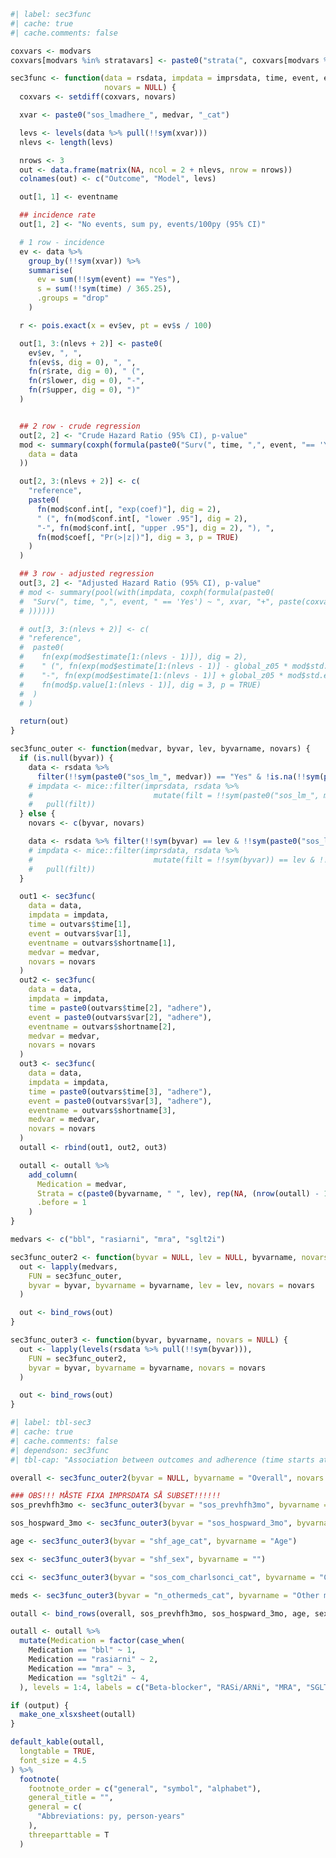 ```r
#| label: sec3func
#| cache: true
#| cache.comments: false

coxvars <- modvars
coxvars[modvars %in% stratavars] <- paste0("strata(", coxvars[modvars %in% stratavars], ")")

sec3func <- function(data = rsdata, impdata = imprsdata, time, event, eventname, medvar,
                     novars = NULL) {
  coxvars <- setdiff(coxvars, novars)

  xvar <- paste0("sos_lmadhere_", medvar, "_cat")

  levs <- levels(data %>% pull(!!sym(xvar)))
  nlevs <- length(levs)

  nrows <- 3
  out <- data.frame(matrix(NA, ncol = 2 + nlevs, nrow = nrows))
  colnames(out) <- c("Outcome", "Model", levs)

  out[1, 1] <- eventname

  ## incidence rate
  out[1, 2] <- "No events, sum py, events/100py (95% CI)"

  # 1 row - incidence
  ev <- data %>%
    group_by(!!sym(xvar)) %>%
    summarise(
      ev = sum(!!sym(event) == "Yes"),
      s = sum(!!sym(time) / 365.25),
      .groups = "drop"
    )

  r <- pois.exact(x = ev$ev, pt = ev$s / 100)

  out[1, 3:(nlevs + 2)] <- paste0(
    ev$ev, ", ",
    fn(ev$s, dig = 0), ", ",
    fn(r$rate, dig = 0), " (",
    fn(r$lower, dig = 0), "-",
    fn(r$upper, dig = 0), ")"
  )


  ## 2 row - crude regression
  out[2, 2] <- "Crude Hazard Ratio (95% CI), p-value"
  mod <- summary(coxph(formula(paste0("Surv(", time, ",", event, "== 'Yes') ~ ", xvar)),
    data = data
  ))

  out[2, 3:(nlevs + 2)] <- c(
    "reference",
    paste0(
      fn(mod$conf.int[, "exp(coef)"], dig = 2),
      " (", fn(mod$conf.int[, "lower .95"], dig = 2),
      "-", fn(mod$conf.int[, "upper .95"], dig = 2), "), ",
      fn(mod$coef[, "Pr(>|z|)"], dig = 3, p = TRUE)
    )
  )

  ## 3 row - adjusted regression
  out[3, 2] <- "Adjusted Hazard Ratio (95% CI), p-value"
  # mod <- summary(pool(with(impdata, coxph(formula(paste0(
  #  "Surv(", time, ",", event, " == 'Yes') ~ ", xvar, "+", paste(coxvars, collapse = " + ")
  # ))))))

  # out[3, 3:(nlevs + 2)] <- c(
  # "reference",
  #  paste0(
  #    fn(exp(mod$estimate[1:(nlevs - 1)]), dig = 2),
  #    " (", fn(exp(mod$estimate[1:(nlevs - 1)] - global_z05 * mod$std.error[1:(nlevs - 1)]), dig = 2),
  #    "-", fn(exp(mod$estimate[1:(nlevs - 1)] + global_z05 * mod$std.error[1:(nlevs - 1)]), dig = 2), "), ",
  #    fn(mod$p.value[1:(nlevs - 1)], dig = 3, p = TRUE)
  #  )
  # )

  return(out)
}

sec3func_outer <- function(medvar, byvar, lev, byvarname, novars) {
  if (is.null(byvar)) {
    data <- rsdata %>%
      filter(!!sym(paste0("sos_lm_", medvar)) == "Yes" & !is.na(!!sym(paste0("sos_lmadhere_", medvar, "_cat"))) & sos_outtime_death >= 365)
    # impdata <- mice::filter(imprsdata, rsdata %>%
    #                           mutate(filt = !!sym(paste0("sos_lm_", medvar)) == "Yes" & !is.na(!!sym(paste0("sos_lmadhere_", medvar, "_cat")))) & sos_outtime_death >= 365) %>%
    #   pull(filt))
  } else {
    novars <- c(byvar, novars)

    data <- rsdata %>% filter(!!sym(byvar) == lev & !!sym(paste0("sos_lm_", medvar)) == "Yes" & !is.na(!!sym(paste0("sos_lmadhere_", medvar, "_cat"))) & sos_outtime_death >= 365)
    # impdata <- mice::filter(imprsdata, rsdata %>%
    #                           mutate(filt = !!sym(byvar)) == lev & !!sym(paste0("sos_lm_", medvar)) == "Yes" & !is.na(!!sym(paste0("sos_lmadhere_", medvar, "_cat")))) & sos_outtime_death >= 365) %>%
    #   pull(filt))
  }

  out1 <- sec3func(
    data = data,
    impdata = impdata,
    time = outvars$time[1],
    event = outvars$var[1],
    eventname = outvars$shortname[1],
    medvar = medvar,
    novars = novars
  )
  out2 <- sec3func(
    data = data,
    impdata = impdata,
    time = paste0(outvars$time[2], "adhere"),
    event = paste0(outvars$var[2], "adhere"),
    eventname = outvars$shortname[2],
    medvar = medvar,
    novars = novars
  )
  out3 <- sec3func(
    data = data,
    impdata = impdata,
    time = paste0(outvars$time[3], "adhere"),
    event = paste0(outvars$var[3], "adhere"),
    eventname = outvars$shortname[3],
    medvar = medvar,
    novars = novars
  )
  outall <- rbind(out1, out2, out3)

  outall <- outall %>%
    add_column(
      Medication = medvar,
      Strata = c(paste0(byvarname, " ", lev), rep(NA, (nrow(outall) - 1))),
      .before = 1
    )
}

medvars <- c("bbl", "rasiarni", "mra", "sglt2i")

sec3func_outer2 <- function(byvar = NULL, lev = NULL, byvarname, novars = NULL) {
  out <- lapply(medvars,
    FUN = sec3func_outer,
    byvar = byvar, byvarname = byvarname, lev = lev, novars = novars
  )

  out <- bind_rows(out)
}

sec3func_outer3 <- function(byvar, byvarname, novars = NULL) {
  out <- lapply(levels(rsdata %>% pull(!!sym(byvar))),
    FUN = sec3func_outer2,
    byvar = byvar, byvarname = byvarname, novars = novars
  )

  out <- bind_rows(out)
}
```

\blandscape
```r
#| label: tbl-sec3
#| cache: true
#| cache.comments: false
#| dependson: sec3func
#| tbl-cap: "Association between outcomes and adherence (time starts at one year)"

overall <- sec3func_outer2(byvar = NULL, byvarname = "Overall", novars = NULL)

### OBS!!! MÅSTE FIXA IMPRSDATA SÅ SUBSET!!!!!!
sos_prevhfh3mo <- sec3func_outer3(byvar = "sos_prevhfh3mo", byvarname = "HFH within 3 months")

sos_hospward_3mo <- sec3func_outer3(byvar = "sos_hospward_3mo", byvarname = "HFH", novars = "sos_prevhfh3mo")

age <- sec3func_outer3(byvar = "shf_age_cat", byvarname = "Age")

sex <- sec3func_outer3(byvar = "shf_sex", byvarname = "")

cci <- sec3func_outer3(byvar = "sos_com_charlsonci_cat", byvarname = "CCI")

meds <- sec3func_outer3(byvar = "n_othermeds_cat", byvarname = "Other medications")

outall <- bind_rows(overall, sos_prevhfh3mo, sos_hospward_3mo, age, sex, cci, meds)

outall <- outall %>%
  mutate(Medication = factor(case_when(
    Medication == "bbl" ~ 1,
    Medication == "rasiarni" ~ 2,
    Medication == "mra" ~ 3,
    Medication == "sglt2i" ~ 4,
  ), levels = 1:4, labels = c("Beta-blocker", "RASi/ARNi", "MRA", "SGLT2i")))

if (output) {
  make_one_xlsxsheet(outall)
}

default_kable(outall,
  longtable = TRUE,
  font_size = 4.5
) %>%
  footnote(
    footnote_order = c("general", "symbol", "alphabet"),
    general_title = "",
    general = c(
      "Abbreviations: py, person-years"
    ),
    threeparttable = T
  )
```
\elandscape
